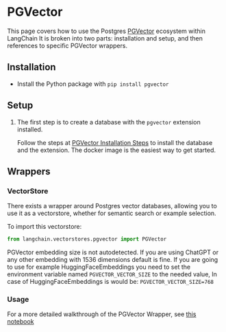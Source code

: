 # PGVector

This page covers how to use the Postgres [PGVector](https://github.com/pgvector/pgvector) ecosystem within LangChain
It is broken into two parts: installation and setup, and then references to specific PGVector wrappers.

## Installation
- Install the Python package with `pip install pgvector`


## Setup
1. The first step is to create a database with the `pgvector` extension installed.

    Follow the steps at [PGVector Installation Steps](https://github.com/pgvector/pgvector#installation) to install the database and the extension. The docker image is the easiest way to get started.

## Wrappers

### VectorStore

There exists a wrapper around Postgres vector databases, allowing you to use it as a vectorstore,
whether for semantic search or example selection.

To import this vectorstore:
```python
from langchain.vectorstores.pgvector import PGVector
```

PGVector embedding size is not autodetected. If you are using ChatGPT or any other embedding with 1536 dimensions
default is fine. If you are going to use for example HuggingFaceEmbeddings you need to set the environment variable named `PGVECTOR_VECTOR_SIZE`
to the needed value, In case of HuggingFaceEmbeddings is would be: `PGVECTOR_VECTOR_SIZE=768`

### Usage

For a more detailed walkthrough of the PGVector Wrapper, see [this notebook](/docs/modules/data_connection/vectorstores/integrations/pgvector.html)
